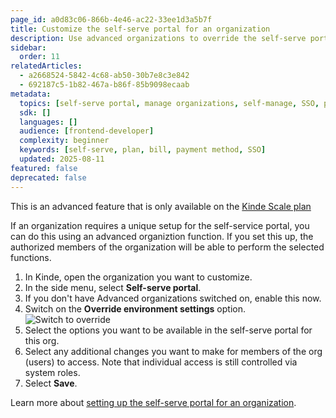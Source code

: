 ```yaml
---
page_id: a0d83c06-866b-4e46-ac22-33ee1d3a5b7f
title: Customize the self-serve portal for an organization
description: Use advanced organizations to override the self-serve portal setting for individual organizations. For example, make a function available in one organization that is not suitable for another org.
sidebar:
  order: 11
relatedArticles:
  - a2668524-5842-4c68-ab50-30b7e8c3e842
  - 692187c5-1b82-467a-b86f-85b9098ecaab
metadata:
  topics: [self-serve portal, manage organizations, self-manage, SSO, plan management, payment details]
  sdk: []
  languages: []
  audience: [frontend-developer]
  complexity: beginner
  keywords: [self-serve, plan, bill, payment method, SSO]
  updated: 2025-08-11
featured: false
deprecated: false
---
```


<Aside type="upgrade">

This is an advanced feature that is only available on the [Kinde Scale plan](https://kinde.com/pricing/)

</Aside>

If an organization requires a unique setup for the self-service portal, you can do this using an advanced organiztion function. If you set this up, the authorized members of the organization will be able to perform the selected functions. 

1. In Kinde, open the organization you want to customize.
2. In the side menu, select **Self-serve portal**.
3. If you don't have Advanced organizations switched on, enable this now.
4. Switch on the **Override environment settings** option.
   ![Switch to override](https://imagedelivery.net/skPPZTHzSlcslvHjesZQcQ/9461ff2f-0c8e-4f2a-0dbb-f6db420bb400/public)
5. Select the options you want to be available in the self-serve portal for this org. 
5. Select any additional changes you want to make for members of the org (users) to access. Note that individual access is still controlled via system roles.
6. Select **Save**.

Learn more about [setting up the self-serve portal for an organization](/build/set-up-options/self-serve-portal-for-orgs/).
